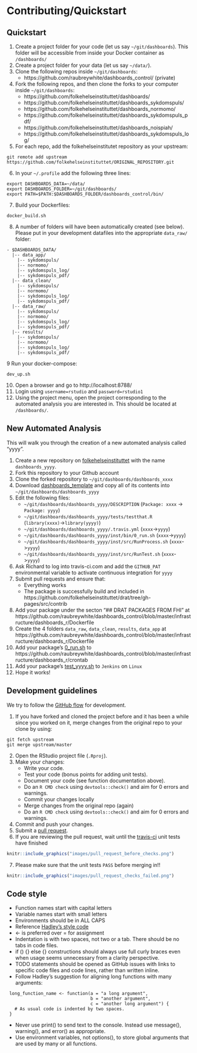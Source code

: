 # Contributing/Quickstart

## Quickstart {#quickstart}

1. Create a project folder for your code (let us say `~/git/dashboards`). This folder will be accessible from inside your Docker container as `/dashboards/`
2. Create a project folder for your data (let us say `~/data/`).
3. Clone the following repos inside `~/git/dashboards`:
    - https://github.com/raubreywhite/dashboards_control/ (private)
4. Fork the following repos, and then clone the forks to your computer inside `~/git/dashboards`:
    - https://github.com/folkehelseinstituttet/dashboards/
    - https://github.com/folkehelseinstituttet/dashboards_sykdomspuls/
    - https://github.com/folkehelseinstituttet/dashboards_normomo/
    - https://github.com/folkehelseinstituttet/dashboards_sykdomspuls_pdf/
    - https://github.com/folkehelseinstituttet/dashboards_noispiah/
    - https://github.com/folkehelseinstituttet/dashboards_sykdomspuls_log/
5. For each repo, add the folkehelseinstitutet repository as your upstream:

```
git remote add upstream https://github.com/folkehelseinstituttet/ORIGINAL_REPOSITORY.git
```

6. In your `~/.profile` add the following three lines:

```
export DASHBOARDS_DATA=~/data/
export DASHBOARDS_FOLDER=~/git/dashboards/
export PATH=$PATH:$DASHBOARDS_FOLDER/dashboards_control/bin/
```

7. Build your Dockerfiles:

```
docker_build.sh
```

8. A number of folders will have been automatically created (see below). Please put in your development datafiles into the appropriate `data_raw/` folder:

```
- $DASHBOARDS_DATA/
  |-- data_app/
    |-- sykdomspuls/
    |-- normomo/
    |-- sykdomspuls_log/
    |-- sykdomspuls_pdf/
  |-- data_clean/
    |-- sykdomspuls/
    |-- normomo/
    |-- sykdomspuls_log/
    |-- sykdomspuls_pdf/
  |-- data_raw/
    |-- sykdomspuls/
    |-- normomo/
    |-- sykdomspuls_log/
    |-- sykdomspuls_pdf/
  |-- results/
    |-- sykdomspuls/
    |-- normomo/
    |-- sykdomspuls_log/
    |-- sykdomspuls_pdf/
```

9 Run your docker-compose:

```
dev_up.sh
```

10. Open a browser and go to http://localhost:8788/
11. Login using `username=rstudio` and `password=rstudio1`
12. Using the project menu, open the project corresponding to the automated analysis you are interested in. This should be located at `/dashboards/`.

## New Automated Analysis {#newautomatedanalysis}

This will walk you through the creation of a new automated analysis called "yyyy".

1. Create a new repository on [folkehelseinstituttet](https://github.com/folkehelseinstituttet) with the name `dashboards_yyyy`.
2. Fork this repository to your Github account
3. Clone the forked repository to `~/git/dashboards/dashboards_xxxx`
4. Download [dashboards_template](https://github.com/folkehelseinstituttet/dashboards_xxxx) and copy all of its contents into `~/git/dashboards/dashboards_yyyy`
5. Edit the following files:
    - `~/git/dashboards/dashboards_yyyy/DESCRIPTION` (`Package: xxxx` -> `Package: yyyy`)
    - `~/git/dashboards/dashboards_yyyy/tests/testthat.R` (`library(xxxx)`->`library(yyyy)`)
    - `~/git/dashboards/dashboards_yyyy/.travis.yml` (`xxxx`->`yyyy`)
    - `~/git/dashboards/dashboards_yyyy/inst/bin/0_run.sh` (`xxxx`->`yyyy`)
    - `~/git/dashboards/dashboards_yyyy/inst/src/RunProcess.sh` (`xxxx`->`yyyy`)
    - `~/git/dashboards/dashboards_yyyy/inst/src/RunTest.sh` (`xxxx`->`yyyy`)
    
6. Ask Richard to log into travis-ci.com and add the `GITHUB_PAT` environmental variable to activate continuous integration for `yyyy`
7. Submit pull requests and ensure that:
    - Everything works
    - The package is successfully build and included in https://github.com/folkehelseinstituttet/drat/tree/gh-pages/src/contrib
8. Add your package under the secton "## DRAT PACKAGES FROM FHI" at https://github.com/raubreywhite/dashboards_control/blob/master/infrastructure/dashboards_r/Dockerfile
9. Create the 4 folders `data_raw`, `data_clean`, `results`, `data_app` at https://github.com/raubreywhite/dashboards_control/blob/master/infrastructure/dashboards_r/Dockerfile
10. Add your package's [0_run.sh](#Runsh) to https://github.com/raubreywhite/dashboards_control/blob/master/infrastructure/dashboards_r/crontab
11. Add your package's [test_yyyy.sh](#integrationtesting) to `Jenkins` on `Linux`
12. Hope it works!

## Development guidelines

We try to follow the [GitHub flow](https://guides.github.com/introduction/flow/) for development.

1. If you have forked and cloned the project before and it has been a while since you worked on it, merge changes from the original repo to your clone by using:
```
git fetch upstream
git merge upstream/master
```
2. Open the RStudio project file (`.Rproj`).
3. Make your changes:
    * Write your code.
    * Test your code (bonus points for adding unit tests).
    * Document your code (see function documentation above).
    * Do an `R CMD check` using `devtools::check()` and aim for 0 errors and warnings.
    * Commit your changes locally
    * Merge changes from the original repo (again)
    * Do an `R CMD check` using `devtools::check()` and aim for 0 errors and warnings.
4. Commit and push your changes.
5. Submit a [pull request](https://guides.github.com/activities/forking/#making-a-pull-request).
6. If you are reviewing the pull request, wait until the [travis-ci](www.travis-ci.org) unit tests have finished

```r
knitr::include_graphics("images/pull_request_before_checks.png")
```

7. Please make sure that the unit tests `PASS` before merging in!!

```r
knitr::include_graphics("images/pull_request_checks_failed.png")
```

## Code style

- Function names start with capital letters
- Variable names start with small letters
- Environments should be in ALL CAPS
- Reference [Hadley's style code](http://adv-r.had.co.nz/Style.html)
- <- is preferred over = for assignment
- Indentation is with two spaces, not two or a tab. There should be no tabs in code files.
- if () {} else {} constructions should always use full curly braces even when usage seems unnecessary from a clarity perspective.
- TODO statements should be opened as GitHub issues with links to specific code files and code lines, rather than written inline.
- Follow Hadley’s suggestion for aligning long functions with many arguments:
```
 long_function_name <- function(a = "a long argument", 
                                b = "another argument",
                                c = "another long argument") {
   # As usual code is indented by two spaces.
 }
```
- Never use print() to send text to the console. Instead use message(), warning(), and error() as appropriate.
- Use environment variables, not options(), to store global arguments that are used by many or all functions.
